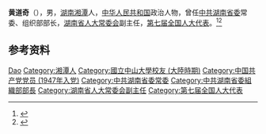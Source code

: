 '''黄道奇'''（{{bd|1924年|3月|2011年|4月8日}}），男，[[湖南|湖南]][[湘潭|湘潭]]人，[[中华人民共和国|中华人民共和国]]政治人物，曾任[[中共湖南省委|中共湖南省委]]常委、组织部部长，[[湖南省人大常委会|湖南省人大常委会]]副主任，[[第七届全国人大代表|第七届全国人大代表]]。<ref>{{Cite book|title=湖南大辞典|author=禹舜主编; 朱益民, 姚洪波, 易延绶等副主编|publisher=新华出版社|year=1995|isbn=|location=北京|pages=}}</ref><ref>{{Cite book|title=湖南百科全书|author=禹舜主编; 洪期钧副主编|publisher=岳麓书社|year=1999|isbn=|location=长沙|pages=}}</ref>

== 参考资料 ==
{{reflist}}

{{中国人物小作品}}

{{Authority control}}
{{DEFAULTSORT:Huang黄}}
[[Category:黄姓|Dao]]
[[Category:湘潭人|Category:湘潭人]]
[[Category:國立中山大學校友_(大陸時期)|Category:國立中山大學校友 (大陸時期)]]
[[Category:中国共产党党员_(1947年入党)|Category:中国共产党党员 (1947年入党)]]
[[Category:中共湖南省委常委|Category:中共湖南省委常委]]
[[Category:中共湖南省委組織部部長|Category:中共湖南省委組織部部長]]
[[Category:湖南省人大常委会副主任|Category:湖南省人大常委会副主任]]
[[Category:第七届全国人大代表|Category:第七届全国人大代表]]